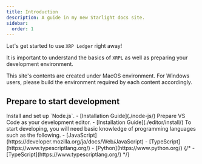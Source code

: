 ```yaml
---
title: Introduction
description: A guide in my new Starlight docs site.
sidebar: 
  order: 1
---
```



Let's get started to use `XRP Ledger` right away!

It is important to understand the basics of `XRPL` as well as preparing your development environment.

<Aside type="caution" title="Caution">
  This site's contents are created under MacOS environment.  
  For Windows users, please build the environment required by each content accordingly. 
</Aside>

## Prepare to start development

<CardGrid stagger>
  <Card title='Prepare development environment' icon='setting'>
    Install and set up `Node.js`.
    - [Installation Guide](./node-js/)
  </Card>
  <Card title='Prepare your development editor' icon='document'>
    Prepare VS Code as your development editor.
    - [Installation Guide](./editor/install/)
  </Card>
  <Card title='Development language' icon='setting'>
    To start developing, you will need basic knowledge of programming languages such as the following.
    - [JavaScript](https://developer.mozilla.org/ja/docs/Web/JavaScript)
    - [TypeScript](https://www.typescriptlang.org/)
    - [Python](https://www.python.org/)
  </Card>
  {/* <Card title='Libraries and frameworks' icon='open-book'>
    - [TypeScript](https://www.typescriptlang.org/)
  </Card> */}
</CardGrid>